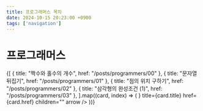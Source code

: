 ```yaml
---
title: 프로그래머스 목차
date: 2024-10-15 20:23:00 +0900
tags: ['navigation']
---
```



# 프로그래머스

<Cards>
	{[
		{ title: "짝수와 홀수의 개수", href: "/posts/programmers/00" },
		{ title: "문자열 뒤집기", href: "/posts/programmers/01" },
		{ title: "점의 위치 구하기", href: "/posts/programmers/02" },
		{ title: "삼각형의 완성조건 (1)", href: "/posts/programmers/03" },
	].map((card, index) => (
		<Card
			key={index}
			icon={<NextraIcon name="code" />}
			title={card.title}
			href={card.href}
			children=""
			arrow
		/>
	))}
</Cards>